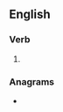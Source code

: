 {{also|prédominâtes}}
==English==

===Verb===
{{head|en|verb form}}

# {{en-third-person singular of|predominate}}

===Anagrams===
* {{anagrams|en|impersonated|semipronated}}
